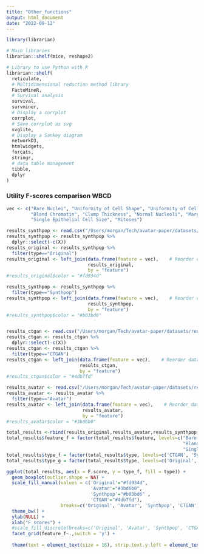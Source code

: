 ```yaml
---
title: "Other_functions"
output: html_document
date: "2022-09-12"
---
```


```r
library(librarian)

# Main libraries
librarian::shelf(mice, reshape2)

# Library to use Python with R
librarian::shelf(
  reticulate,
  # Multidimensional reduction method library
  FactoMineR,
  # Survival analysis
  survival,
  survminer,
  # Display a corrplot
  corrplot,
  # Save corrplot as svg
  svglite,
  # Display a Sankey diagram
  networkD3,
  htmlwidgets,
  forcats,
  stringr,
  # data table management
  tibble,
  dplyr
)
```

### Utility F-scores comparison WBCD
```r
vec <- c("Bare Nuclei", "Uniformity of Cell Shape", "Uniformity of Cell Size",
         "Bland Chromatin", "Clump Thickness", "Normal Nucleoli", "Marginal Adhesion",
         "Single Epithelial Cell Size", "Mitoses") 

results_synthpop <- read.csv("/Users/morgan/Tech/avatar-paper/datasets/results_df/WBCD_synthpop_f-score_variousSplit.csv", sep = ",")
results_synthpop <- results_synthpop %>%
  dplyr::select(-c(X))
results_original <- results_synthpop %>%
  filter(type=="Original")
results_original <- left_join(data.frame(feature = vec),    # Reorder data frame
                              results_original,
                              by = "feature")
#results_original$color = "#fd934d"

results_synthpop <- results_synthpop %>%
  filter(type=="Synthpop")
results_synthpop <- left_join(data.frame(feature = vec),    # Reorder data frame
                              results_synthpop,
                              by = "feature")
#results_synthpop$color = "#b03bd6"


results_ctgan <- read.csv("/Users/morgan/Tech/avatar-paper/datasets/results_df/WBCD_ctgan_f-score_variousSplit.csv", sep = ",")
results_ctgan <- results_ctgan %>%
  dplyr::select(-c(X))
results_ctgan <- results_ctgan %>%
  filter(type=="CTGAN")
results_ctgan <- left_join(data.frame(feature = vec),    # Reorder data frame
                           results_ctgan,
                           by = "feature")
#results_ctgan$color = "#4db7fd"

results_avatar <- read.csv("/Users/morgan/Tech/avatar-paper/datasets/results_df/WBCD_f-score_variousSplit.csv", sep = ",")
results_avatar <- results_avatar %>%
  filter(type=="Avatar")
results_avatar <- left_join(data.frame(feature = vec),    # Reorder data frame
                            results_avatar,
                            by = "feature")
#results_avatar$color = "#3bd6b0"

total_results <-rbind(results_original,results_avatar,results_synthpop,results_ctgan)
total_results$feature_f = factor(total_results$feature, levels=c("Bare Nuclei", "Uniformity of Cell Shape", "Uniformity of Cell Size",
                                                                 "Bland Chromatin", "Clump Thickness", "Normal Nucleoli", "Marginal Adhesion",
                                                                 "Single Epithelial Cell Size", "Mitoses") )
total_results$type_f = factor(total_results$type, levels=c('CTGAN', 'Synthpop', 'Avatar', 'Original'))
total_results$type_g = factor(total_results$type, levels=c('Original', 'Avatar', 'Synthpop', 'CTGAN'))

ggplot(total_results, aes(x = F.score, y = type_f, fill = type)) +
  geom_boxplot(outlier.shape = NA) +
  scale_fill_manual(values = c('Original'="#fd934d",
                               'Avatar'="#3bd6b0",
                               'Synthpop'="#b03bd6" ,
                               'CTGAN'="#4db7fd"),
                    breaks=c('Original', 'Avatar', 'Synthpop', 'CTGAN')) +
  theme_bw() +
  ylab(NULL) +
  xlab("F scores") +
  #scale_fill_discrete(breaks=c('Original', 'Avatar', 'Synthpop', 'CTGAN')) +
  facet_grid(feature_f~.,switch = 'y') +
  
  theme(text = element_text(size = 16), strip.text.y.left = element_text(angle = 0))
```

